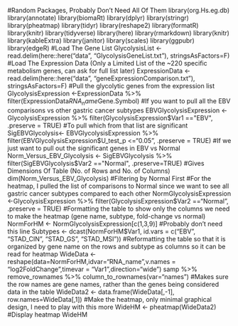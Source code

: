 #Random Packages, Probably Don't Need All Of Them
library(org.Hs.eg.db)
library(annotate)
library(biomaRt)
library(dplyr)
library(stringr)
library(pheatmap)
library(tidyr)
library(reshape2)
library(formatR)
library(knitr)
library(tidyverse)
library(here) 
library(rmarkdown)
library(knitr)
library(kableExtra)
library(janitor)
library(scales)
library(ggpubr)
library(edgeR)
#Load The Gene List
GlycolysisList <-read.delim(here::here("data", "GlycolysisGeneList.txt"), stringsAsFactors=F)
#Load The Expression Data (Only a Limited List of the ~220 specific metabolism genes, can ask for full list later)
ExpressionData <-read.delim(here::here("data", "geneExpressionComparison.txt"), stringsAsFactors=F)
#Pull the glycolytic genes from the expression list
GlycolysisExpression <-ExpressionData %>% filter(ExpressionData$RNA_name %in% GlycolysisList$Gene.Symbol)
#If you want to pull all the EBV comparisons vs other gastric cancer subtypes
EBVGlycolysisExpression <-GlycolysisExpression %>%  filter(GlycolysisExpression$Var1 =="EBV", .preserve = TRUE)
#To pull which from that list are significant
SigEBVGlycolysis<- EBVGlycolysisExpression %>% filter(EBVGlycolysisExpression$U_test_p <="0.05", .preserve = TRUE)
#If we just want to pull out the significant genes in EBV vs Normal
Norm_Versus_EBV_Glycolysis <- SigEBVGlycolysis %>% filter(SigEBVGlycolysis$Var2 =="Normal", .preserve=TRUE)
#Gives Dimensions Of Table (No. of Rows and No. of Columns)
dim(Norm_Versus_EBV_Glycolysis)
#Filtering by Normal First
#For the heatmap, I pulled the list of comparisons to Normal since we want to see all gastric cancer subtypes compared to each other
NormGlycolysisExpression <-GlycolysisExpression %>%  filter(GlycolysisExpression$Var2 =="Normal", .preserve = TRUE)
#Formatting the table to show only the columns we need to make the heatmap (gene name, subtype, fold-change vs normal)
NormForHM <- NormGlycolysisExpression[c(1,3,9)]
#Probably don't need this line
Subtypes <- dcast(NormForHM$Var1, id.vars = c("EBV", "STAD_CIN", "STAD_GS", "STAD_MSI"))
#Reformatting the table so that it is organized by gene name on the rows and subtype as columns so it can be read for heatmap
WideData <- reshape(data=NormForHM,idvar="RNA_name",v.names = "log2FoldChange",timevar = "Var1",direction="wide")
samp %>% remove_rownames %>% column_to_rownames(var="names")
#Makes sure the row names are gene names, rather than the genes being considered data in the table
WideData2 <- data.frame(WideData[,-1], row.names=WideData[,1])
#Make the heatmap, only minimal graphical design, I need to play with this more
WideHM <- pheatmap(WideData2)
#Display heatmap
WideHM

